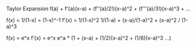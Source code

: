Taylor Expansion
f(a) + f'(a)(x-a) + (f''(a)/2!)(x-a)^2 + (f'''(a)/3!)(x-a)^3 + ...

f(x) = 1/(1-x) = (1-x)^-1
f'(x) = 1/(1-x)^2
1/(1-a) + (x-a)/(1-a)^2 + (x-a)^2 / (1-a)^3

f(x) = e^x
f'(x) = e^x
e^a * (1 + (x-a) + (1/2)(x-a)^2 + (1/6)(x-a)^3 ...)

